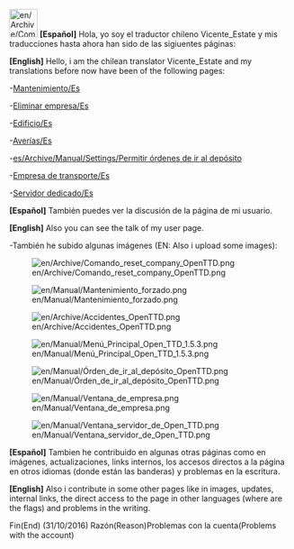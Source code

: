 [[File:en/Archive/Community/Users/Chile.jpeg|50px]] '''[Español]''' Hola, yo soy el traductor chileno Vicente_Estate y mis traducciones hasta ahora han sido de las sigiuentes páginas:

'''[English]''' Hello, i am the chilean translator Vicente_Estate and my translations before now have been of the following pages:

-[[es/Manual/Mantenimiento|Mantenimiento/Es]]

-[[es/Archive/Manual/Eliminar empresa|Eliminar empresa/Es]]

-[[es/Archive/Manual/Edificio|Edificio/Es]]

-[[es/Archive/Manual/Averías|Averías/Es]]

-[[es/Archive/Manual/Settings/Permitir órdenes de ir al depósito]]

-[[es/Manual/Empresa de transporte|Empresa de transporte/Es]]

-[[es/Manual/Servidor dedicado|Servidor dedicado/Es]]

'''[Español]''' También puedes ver la discusión de la página de mi usuario.

'''[English]''' Also you can see the talk of my user page.

-También he subido algunas imágenes (EN: Also i upload some images):

[[File:en/Archive/Comando reset company OpenTTD.png]]

[[File:en/Manual/Mantenimiento forzado.png]]

[[File:en/Archive/Accidentes OpenTTD.png]]

[[File:en/Manual/Menú Principal Open TTD 1.5.3.png]]

[[File:en/Manual/Órden de ir al depósito OpenTTD.png]]

[[File:en/Manual/Ventana de empresa.png]] 

[[File:en/Manual/Ventana servidor de Open TTD.png]]

'''[Español]''' Tambien he contribuido en algunas otras páginas como en imágenes, actualizaciones, links internos, los accesos directos a la página en otros idiomas (donde están las banderas) y problemas en la escritura.

'''[English]''' Also i contribute in some other pages like in images, updates, internal links, the direct access to the page in other languages (where are the flags) and problems in the writing.

Fin(End) (31/10/2016)
Razón(Reason)Problemas con la cuenta(Problems with the account)

